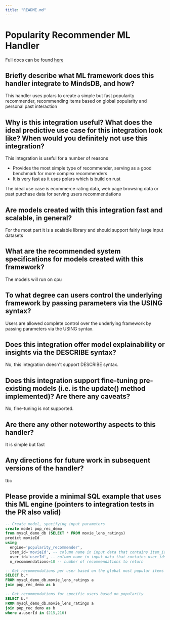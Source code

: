 ```yaml
---
title: "README.md"
---
```


# Popularity Recommender ML Handler

Full docs can be found [here](https://docs.google.com/document/d/1kUlHZDdmbJqn0pUJRBJsaeulOzPXXJv7ALVUNmbZRJw/edit?usp=sharing)

## Briefly describe what ML framework does this handler integrate to MindsDB, and how?
This handler uses polars to create a simple but fast popularity recommender, recommending items based on global popularity and personal past interaction

## Why is this integration useful? What does the ideal predictive use case for this integration look like? When would you definitely not use this integration?

This integration is useful for a number of reasons
- Provides the most simple type of recommender, serving as a good benchmark for more complex recommenders
- It is very fast as it uses polars which is build on rust

The ideal use case is ecommerce rating data, web page browsing data or past purchase data for serving users recommendations

## Are models created with this integration fast and scalable, in general?
For the most part it is a scalable library and should support fairly large input datasets

## What are the recommended system specifications for models created with this framework?
The models will run on cpu

## To what degree can users control the underlying framework by passing parameters via the USING syntax?
Users are allowed complete control over the underlying framework by passing parameters via the USING syntax.

## Does this integration offer model explainability or insights via the DESCRIBE syntax?
No, this integration doesn't support DESCRIBE syntax.

## Does this integration support fine-tuning pre-existing models (i.e. is the update() method implemented)? Are there any caveats?
No, fine-tuning is not supported.

## Are there any other noteworthy aspects to this handler?
It is simple but fast


## Any directions for future work in subsequent versions of the handler?
tbc


## Please provide a minimal SQL example that uses this ML engine (pointers to integration tests in the PR also valid)
```sql
-- Create model, specifying input parameters
create model pop_rec_demo
from mysql_demo_db (SELECT * FROM movie_lens_ratings)
predict movieId
using
  engine='popularity_recommender',
  item_id='movieId', -- column name in input data that contains item_ids
  user_id='userId', -- column name in input data that contains user_ids
  n_recommendations=10 -- number of recommendations to return

-- Get recommendations per user based on the global most popular items
SELECT b.*
FROM mysql_demo_db.movie_lens_ratings a
join pop_rec_demo as b

-- Get recommendations for specific users based on popularity
SELECT b.*
FROM mysql_demo_db.movie_lens_ratings a
join pop_rec_demo as b
where a.userId in (215,216)
```
